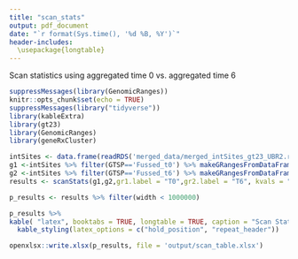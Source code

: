 ```yaml
---
title: "scan_stats"
output: pdf_document
date: "`r format(Sys.time(), '%d %B, %Y')`"
header-includes: 
  \usepackage{longtable}
---
```


Scan statistics using aggregated time 0 vs. aggregated time 6

```r
suppressMessages(library(GenomicRanges))
knitr::opts_chunk$set(echo = TRUE)
suppressMessages(library("tidyverse"))
library(kableExtra)
library(gt23)
library(GenomicRanges)
library(geneRxCluster)

intSites <- data.frame(readRDS('merged_data/merged_intSites_gt23_UBR2.rds'))
g1 <-intSites %>% filter(GTSP=='Fussed_t0') %>% makeGRangesFromDataFrame(.)
g2 <-intSites %>% filter(GTSP=='Fussed_t6') %>% makeGRangesFromDataFrame(.)
results <- scanStats(g1,g2,gr1.label = "T0",gr2.label = "T6", kvals = "5L:50L") %>% GenomicRanges::as.data.frame(.)

p_results <- results %>% filter(width < 1000000)

p_results %>%
kable( "latex", booktabs = TRUE, longtable = TRUE, caption = "Scan Statistic") %>%
  kable_styling(latex_options = c("hold_position", "repeat_header"))

openxlsx::write.xlsx(p_results, file = 'output/scan_table.xlsx')


```